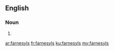 ==English==

===Noun===
{{head|en|noun plural form}}

# {{plural of|farnesyl|lang=en}}

[[ar:farnesyls]]
[[fr:farnesyls]]
[[ku:farnesyls]]
[[my:farnesyls]]